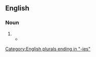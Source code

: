 {{also|Excellencies}}

==English==

===Noun===
{{head|en|noun form}}

# {{plural of|en|excellency}}
#* {{quote-book|en|year=1831|author={{w|Letitia Elizabeth Landon}}|title=Romance and Reality|volume=1|page=304|text=
"But do you not think," asked Lorraine, "that these ideal '''excellencies''' have their origin in our nature's better part?"}}

[[Category:English plurals ending in "-ies"]]